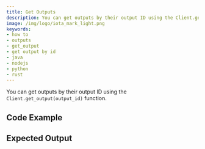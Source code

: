 ```yaml
---
title: Get Outputs
description: You can get outputs by their output ID using the Client.get_output(output_id) function.
image: /img/logo/iota_mark_light.png
keywords:
- how to
- outputs
- get_output
- get output by id
- java
- nodejs
- python
- rust
---
```



You can get outputs by their output ID using the `Client.get_output(output_id)` function.

## Code Example

<Tabs groupId="language">
    <TabItem value="rust" label="Rust">
        <RustCode/>
    </TabItem>
    <TabItem value="nodejs" label="Nodejs">
        <NodejsCode/>
    </TabItem>
    <TabItem value="python" label="Python">
        <PythonCode/>
    </TabItem>
    <TabItem value="java" label="Java">
        <JavaCode/>
    </TabItem>
</Tabs>

## Expected Output

<Tabs groupId="language">
    <TabItem value="rust" label="Rust">
        <RustOutput/>
    </TabItem>
    <TabItem value="nodejs" label="Nodejs">
        <NodejsOutput/>
    </TabItem>
    <TabItem value="python" label="Python">
        <PythonOutput/>
    </TabItem>
    <TabItem value="java" label="Java">
        <JavaOutput/>
    </TabItem>
</Tabs>
